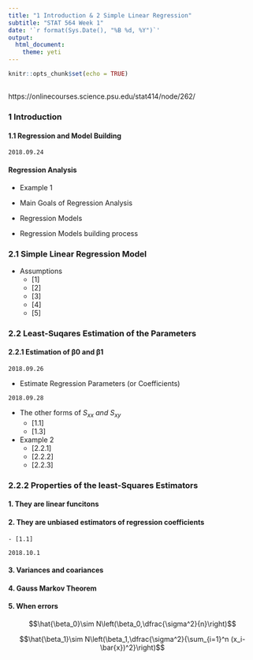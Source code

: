 ```yaml
---
title: "1 Introduction & 2 Simple Linear Regression"
subtitle: "STAT 564 Week 1"
date: '`r format(Sys.Date(), "%B %d, %Y")`'
output: 
  html_document: 
    theme: yeti
---
```


```r
knitr::opts_chunk$set(echo = TRUE)
```

## {.tabset .tabset-fade .tabset-pills}

https://onlinecourses.science.psu.edu/stat414/node/262/

### 1 Introduction

#### 1.1 Regression and Model Building

`2018.09.24`

#### Regression Analysis
- Example 1

- Main Goals of Regression Analysis

- Regression Models

- Regression Models building process


### 2.1 Simple Linear Regression Model

- Assumptions
    - [1]
    - [2]
    - [3]
    - [4]
    - [5]

### 2.2 Least-Suqares Estimation of the Parameters
#### 2.2.1 Estimation of β0 and β1
`2018.09.26`

- Estimate Regression Parameters (or Coefficients)


`2018.09.28`

- The other forms of $S_{xx}\ and\ S_{xy}$
    - [1.1]
    - [1.3]
- Example 2
    - [2.2.1]
    - [2.2.2]
    - [2.2.3]

### 2.2.2 Properties of the least-Squares Estimators

#### 1. They are linear funcitons

    
#### 2. They are unbiased estimators of regression coefficients
    - [1.1]

`2018.10.1`

#### 3. Variances and coariances



#### 4. Gauss Markov Theorem

#### 5. When errors

$$\hat{\beta_0}\sim N\left(\beta_0,\dfrac{\sigma^2}{n}\right)$$

$$\hat{\beta_1}\sim N\left(\beta_1,\dfrac{\sigma^2}{\sum_{i=1}^n (x_i-\bar{x})^2}\right)$$

  
